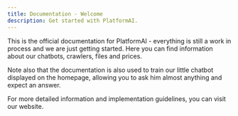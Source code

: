 ```yaml
---
title: Documentation - Welcome
description: Get started with PlatformAI.
---
```


This is the official documentation for PlatformAI - everything is still a work in process and we are just getting started. Here you can find information about our chatbots, crawlers, files and prices.

Note also that the documentation is also used to train our little chatbot displayed on the homepage, allowing you to ask him almost anything and expect an answer.

For more detailed information and implementation guidelines, you can visit our website.
